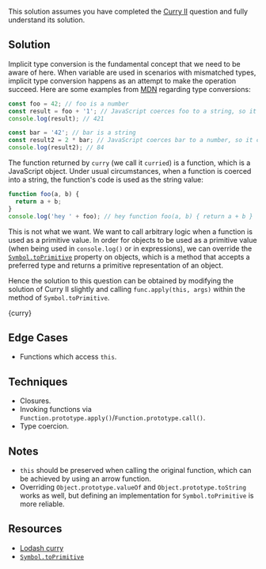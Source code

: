 

This solution assumes you have completed the [Curry II](/questions/javascript/curry-ii) question and fully understand its solution.

## Solution

Implicit type conversion is the fundamental concept that we need to be aware of here. When variable are used in scenarios with mismatched types, implicit type conversion happens as an attempt to make the operation succeed. Here are some examples from [MDN](https://developer.mozilla.org/en-US/docs/Web/JavaScript/Data_structures) regarding type conversions:

```js
const foo = 42; // foo is a number
const result = foo + '1'; // JavaScript coerces foo to a string, so it can be concatenated with the other operand.
console.log(result); // 421

const bar = '42'; // bar is a string
const result2 = 2 * bar; // JavaScript coerces bar to a number, so it can be multiplied with the other operand.
console.log(result2); // 84
```

The function returned by `curry` (we call it `curried`) is a function, which is a JavaScript object. Under usual circumstances, when a function is coerced into a string, the function's code is used as the string value:

```js
function foo(a, b) {
  return a + b;
}
console.log('hey ' + foo); // hey function foo(a, b) { return a + b }
```

This is not what we want. We want to call arbitrary logic when a function is used as a primitive value. In order for objects to be used as a primitive value (when being used in `console.log()` or in expressions), we can override the [`Symbol.toPrimitive`](https://developer.mozilla.org/en-US/docs/Web/JavaScript/Reference/Global_Objects/Symbol/toPrimitive) property on objects, which is a method that accepts a preferred type and returns a primitive representation of an object.

Hence the solution to this question can be obtained by modifying the solution of Curry II slightly and calling `func.apply(this, args)` within the method of `Symbol.toPrimitive`.

<MDXCodeBlock>{curry}</MDXCodeBlock>

## Edge Cases

- Functions which access `this`.

## Techniques

- Closures.
- Invoking functions via `Function.prototype.apply()`/`Function.prototype.call()`.
- Type coercion.

## Notes

- `this` should be preserved when calling the original function, which can be achieved by using an arrow function.
- Overriding `Object.prototype.valueOf` and `Object.prototype.toString` works as well, but defining an implementation for `Symbol.toPrimitive` is more reliable.

## Resources

- [Lodash curry](https://lodash.com/docs/4.17.15#curry)
- [`Symbol.toPrimitive`](https://developer.mozilla.org/en-US/docs/Web/JavaScript/Reference/Global_Objects/Symbol/toPrimitive)
